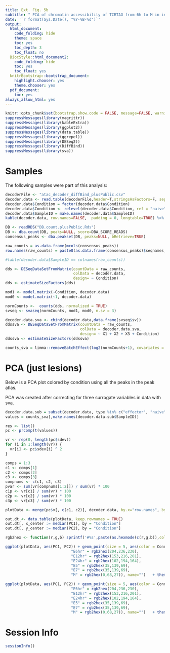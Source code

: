 ```yaml
---
title: Ext. Fig. 5b
subtitle: " PCA of chromatin accessibility of TCRTAG from 6h to M in infection model."
date: '`r format(Sys.Date(), "%Y-%B-%d")`'
output:
  html_document:
    code_folding: hide
    theme: space
    toc: yes
    toc_depth: 3
    toc_float: no
  BiocStyle::html_document2:
    code_folding: hide
    toc: yes
    toc_float: yes
  knitrBootstrap::bootstrap_document:
    highlight.chooser: yes
    theme.chooser: yes
  pdf_document:
    toc: yes
always_allow_html: yes
---
```


```r
knitr::opts_chunk$set(bootstrap.show.code = FALSE, message=FALSE, warning=FALSE)
suppressMessages(library(magrittr))
suppressMessages(library(kableExtra))
suppressMessages(library(ggplot2))
suppressMessages(library(data.table))
suppressMessages(library(ggrepel))
suppressMessages(library(DESeq2))
suppressMessages(library(DiffBind))
suppressMessages(library(sva))
```


# Samples

The following samples were part of this analysis:

```r
decoderFile <- "atac_decoder_diffBind_plusPublic.csv"
decoder.data <- read.table(decoderFile,header=T,stringsAsFactors=F, sep=",")
decoder.data$Condition = factor(decoder.data$Condition)
decoder.data$Condition <- relevel(decoder.data$Condition, ref = "naive")
decoder.data$SampleID = make.names(decoder.data$SampleID)
kable(decoder.data, row.names=FALSE,  padding = 0, longtable=TRUE) %>%  kable_styling(bootstrap_options = c("striped", "hover", "condensed"))
```

```r
DB <- readRDS("DB.count.plusPublic.Rds")
DB <- dba.count(DB, peaks=NULL, score=DBA_SCORE_READS)
consensus_peaks <- dba.peakset(DB, peaks=NULL, bRetrieve=TRUE)
```

```r
raw_counts = as.data.frame(mcols(consensus_peaks))
row.names(raw_counts) = paste0(as.data.frame(consensus_peaks)$seqnames, ":",as.data.frame(consensus_peaks)$start,"-",as.data.frame(consensus_peaks)$end)

#table(decoder.data$SampleID == colnames(raw_counts))

dds <- DESeqDataSetFromMatrix(countData = raw_counts,
                              colData = decoder.data,
                              design= ~ Condition)
dds <- estimateSizeFactors(dds)

mod1 <- model.matrix(~Condition, decoder.data)
mod0 <- model.matrix(~1, decoder.data)

normCounts <-  counts(dds, normalized = TRUE)
svseq <- svaseq(normCounts, mod1, mod0, n.sv = 3)

decoder.data.sva <- cbind(decoder.data,data.frame(svseq$sv))
ddssva <- DESeqDataSetFromMatrix(countData = raw_counts,
                                 colData = decoder.data.sva,
                                 design= ~ X1 + X2 + X3 + Condition)
ddssva <- estimateSizeFactors(ddssva)

counts_sva = limma::removeBatchEffect(log2(normCounts+1), covariates = svseq$sv, design=mod1) # 

```

# PCA (just lesions)

Below is a PCA plot colored by condition using all the peaks in the peak atlas.

PCA was created after correcting for three surrogate variables in data with sva.

```r

decoder.data.sub = subset(decoder.data, type %in% c("effector", "naive", "memory"))
values = counts_sva[,make.names(decoder.data.sub$SampleID)]

res <- list()
pc <- prcomp(t(values))

vr <- rep(0, length(pc$sdev))
for (i in 1:length(vr)) {
  vr[i] <- pc$sdev[i] ^ 2
}

comps = 1:3
c1 <- comps[1]
c2 <- comps[2]
c3 <- comps[3]
compnums <- c(c1, c2, c3)
pvar <- sum(vr[compnums[1:2]]) / sum(vr) * 100
c1p <- vr[c1] / sum(vr) * 100
c2p <- vr[c2] / sum(vr) * 100
c3p <- vr[c3] / sum(vr) * 100

plotData <- merge(pc$x[, c(c1, c2)], decoder.data, by.x="row.names", by.y="SampleID")

out.dt <- data.table(plotData, keep.rownames = TRUE)
out.dt[, x_center := median(PC1), by = "Condition"]
out.dt[, y_center := median(PC2), by = "Condition"]

rgb2hex <- function(r,g,b) sprintf('#%s',paste(as.hexmode(c(r,g,b)),collapse = ''))

ggplot(plotData, aes(PC1, PC2)) + geom_point(size = 5, aes(color = Condition), show.legend = T) + theme_bw(base_size =18)   + xlab( paste0("PC1: ", round(c1p, digits=2), "% variance")) + ylab( paste0("PC2: ", round(c2p, digits=2), "% variance")) + theme(legend.position="bottom")   + geom_point(shape = 1,size=5,colour = "black") +  scale_color_manual(values=c("naive" = rgb2hex(99,99,99),
                             "E6hr" = rgb2hex(204,236,230),
                             "E12hr" = rgb2hex(153,216,201),
                             "E24hr" = rgb2hex(102,194,164),
                             "E5" = rgb2hex(35,139,69),
                             "E7" = rgb2hex(35,139,69),
                             "M" = rgb2hex(0,68,27)), name="")   + theme(plot.background = element_blank(), panel.grid.minor = element_blank(), panel.grid.major = element_blank()) + theme(legend.position ="none") + geom_label_repel(data=unique(out.dt[,c("x_center", "y_center", "Condition")]), aes(x = x_center, y = y_center, label = Condition), inherit.aes = FALSE, fontface = "plain", size = 4, segment.color = 'transparent') 

ggplot(plotData, aes(PC1, PC2)) + geom_point(size = 5, aes(color = Condition), show.legend = T) + theme_bw(base_size =18)   + xlab( paste0("PC1: ", round(c1p, digits=2), "% variance")) + ylab( paste0("PC2: ", round(c2p, digits=2), "% variance")) + theme(legend.position="bottom")   + geom_point(shape = 1,size=5,colour = "black") +  scale_color_manual(values=c("naive" = rgb2hex(99,99,99),
                             "E6hr" = rgb2hex(204,236,230),
                             "E12hr" = rgb2hex(153,216,201),
                             "E24hr" = rgb2hex(102,194,164),
                             "E5" = rgb2hex(35,139,69),
                             "E7" = rgb2hex(35,139,69),
                             "M" = rgb2hex(0,68,27)), name="")   + theme(plot.background = element_blank(), panel.grid.minor = element_blank(), panel.grid.major = element_blank()) + theme(legend.position ="none") 
```

# Session Info
```r
sessionInfo()
```

